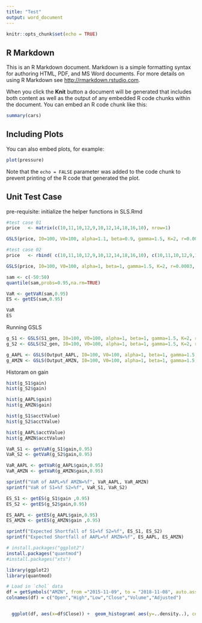 ```yaml
---
title: "Test"
output: word_document
---
```


```r
knitr::opts_chunk$set(echo = TRUE)
```

## R Markdown

This is an R Markdown document. Markdown is a simple formatting syntax for authoring HTML, PDF, and MS Word documents. For more details on using R Markdown see <http://rmarkdown.rstudio.com>.

When you click the **Knit** button a document will be generated that includes both content as well as the output of any embedded R code chunks within the document. You can embed an R code chunk like this:

```r
summary(cars)
```

## Including Plots

You can also embed plots, for example:

```r
plot(pressure)
```

Note that the `echo = FALSE` parameter was added to the code chunk to prevent printing of the R code that generated the plot.


## Unit Test Case 
pre-requisite: initialize the helper functions in SLS.Rmd 
```r
#test case 01
price   <- matrix(c(10,11,10,12,9,10,12,14,18,16,10), nrow=1)

GSLS(price, I0=100, V0=100, alpha=1.1, beta=0.9, gamma=1.5, K=2, r=0.0003, Imin=40)
```

```r
#test case 02
price   <- rbind( c(10,11,10,12,9,10,12,14,18,16,10), c(10,11,10,12,9,10,12,14,18,16,10) )

GSLS(price, I0=100, V0=100, alpha=1, beta=1, gamma=1.5, K=2, r=0.0003, Imin=40)
```

```r
sam <- c(-50:50)
quantile(sam,probs=0.95,na.rm=TRUE)

VaR <- getVaR(sam,0.95)
ES <- getES(sam,0.95)

VaR
ES

```

Running GSLS
```r
g_S1 <- GSLS(S1_gen, I0=100, V0=100, alpha=1, beta=1, gamma=1.5, K=2, r=0.0003, Imin=40)
g_S2 <- GSLS(S2_gen, I0=100, V0=100, alpha=1, beta=1, gamma=1.5, K=2, r=0.0003, Imin=40)

g_AAPL <- GSLS(Output_AAPL, I0=100, V0=100, alpha=1, beta=1, gamma=1.5, K=2, r=0.0003, Imin=40)
g_AMZN <- GSLS(Output_AMZN, I0=100, V0=100, alpha=1, beta=1, gamma=1.5, K=2, r=0.0003, Imin=40)
```

Historam on gain
```r
hist(g_S1$gain)
hist(g_S2$gain)

hist(g_AAPL$gain)
hist(g_AMZN$gain)
```

```r
hist(g_S1$acctValue)
hist(g_S2$acctValue)

hist(g_AAPL$acctValue)
hist(g_AMZN$acctValue)
```

```r
VaR_S1 <- getVaR(g_S1$gain,0.95)
VaR_S2 <- getVaR(g_S2$gain,0.95)

VaR_AAPL <- getVaR(g_AAPL$gain,0.95)
VaR_AMZN <- getVaR(g_AMZN$gain,0.95)

sprintf("VaR of AAPL=%f AMZN=%f", VaR_AAPL, VaR_AMZN)
sprintf("VaR of S1=%f S2=%f", VaR_S1, VaR_S2)
```

```r
ES_S1 <- getES(g_S1$gain ,0.95)
ES_S2 <- getES(g_S2$gain,0.95)

ES_AAPL <- getES(g_AAPL$gain,0.95)
ES_AMZN <- getES(g_AMZN$gain ,0.95)

sprintf("Expected Shortfall of S1=%f S2=%f", ES_S1, ES_S2)
sprintf("Expected Shortfall of AAPL=%f AMZN=%f", ES_AAPL, ES_AMZN)
```

```r
# install.packages("ggplot2")
install.packages("quantmod")
#install.packages("xts")

library(ggplot2)
library(quantmod)

# Load in `chol` data
df = getSymbols("AMZN", from ="2015-11-09", to = "2018-11-08", auto.assign = FALSE) 
colnames(df) = c("Open","High","Low","Close","Volume","Adjusted")


  ggplot(df, aes(x=df$Close)) +  geom_histogram( aes(y=..density..), color="black", fill="white") + geom_vline(aes(xintercept=mean(df$Close-500)), color="blue", linetype="dashed", size=1) + geom_density(alpha=.2, fill="#FF6666") 
  

```

